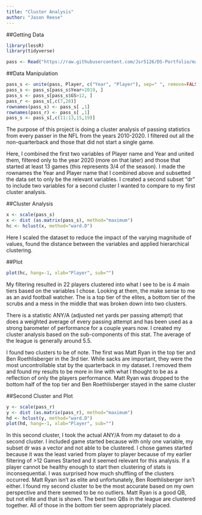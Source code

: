 ---
title: "Cluster Analysis"
author: "Jason Reese"
---
##Getting Data
```{r library, include=FALSE}
library(lessR)
library(tidyverse)
```

```{r read/subset data, include=FALSE}
pass <- Read("https://raw.githubusercontent.com/Jsr5126/DS-Portfolio/main/Data/RawPassing.csv")
```

##Data Manipulation
```{r echo=T, message=FALSE, results='hide'}
pass_s <- unite(pass, Player, c("Year", "Player"), sep=" ", remove=FALSE)
pass_s <- pass_s[pass_s$Year>2019, ]
pass_s <- pass_s[pass_s$GS>12, ]
pass_r <- pass_s[,c(7,28)]
rownames(pass_s) <- pass_s[ ,1]
rownames(pass_r) <- pass_s[ ,1]
pass_s <- pass_s[,c(11:13,15,19)]
```
The purpose of this project is doing a cluster analysis of passing statistics from every passer in the NFL from the years 2010-2020. I filtered out all the non-quarterback and those that did not start a single game.

Here, I combined the first two variables of Player name and Year and united them, filtered only to the year 2020 (more on that later) and those that started at least 13 games (this represents 3/4 of the season). I made the rownames the Year and Player name that I combined above and subsetted the data set to only be the relevant variables. I created a second subset "dr" to include two variables for a second cluster I wanted to compare to my first cluster analysis. 

##Cluster Analysis
```{r cluster}
x <- scale(pass_s)
x <- dist (as.matrix(pass_s), method="maximum")
hc <- hclust(x, method="ward.D")
```
Here I scaled the dataset to reduce the impact of the varying magnitude of values, found the distance between the variables and applied hierarchical clustering.  \newpage

##Plot
```{r cluster plot, echo=TRUE}
plot(hc, hang=-1, xlab="Player", sub="")
```
My filtering resulted in 22 players clustered into what I see to be is 4 main tiers based on the variables I chose. Looking at them, the make sense to me as an avid football watcher. The is a top tier of the elites, a bottom tier of the scrubs and a mess in the middle that was broken down into two clusters.

There is a statistic ANY/A (adjusted net yards per passing attempt) that does a weighted average of every passing attempt and has been used as a strong barometer of performance for a couple years now. I created my cluster analysis based on the sub-components of this stat. The average of the league is generally around 5.5.

I found two clusters to be of note. The first was Matt Ryan in the top tier and Ben Roethlisberger in the 3rd tier. While sacks are important, they were the most uncontrollable stat by the quarterback in my dataset. I removed them and found my results to be more in line with what I thought to be as a reflection of only the players performance. Matt Ryan was dropped to the bottom half of the top tier and Ben Roethlisberger stayed in the same cluster\newpage

##Second Cluster and Plot
```{r adjusted cluster, echo=TRUE}
y <- scale(pass_r)
y <- dist (as.matrix(pass_r), method="maximum")
hd <- hclust(y, method="ward.D")
plot(hd, hang=-1, xlab="Player", sub="")
```
In this second cluster, I took the actual ANY/A from my dataset to do a second cluster. I included game started because with only one variable, my subset dr was a vector and not able to be clustered. I chose games started because it was the least varied from player to player because of my earlier filtering of >12 Games Started and it seemed relevant for this analysis. If a player cannot be healthy enough to start then clustering of stats is inconsequential. I was surprised how much shuffling of the clusters occurred. Matt Ryan isn't as elite and unfortunately, Ben Roethlisberger isn't either. I found my second cluster to be the most accurate based on my own perspective and there seemed to be no outliers. Matt Ryan is a good QB, but not elite and that is shown. The best two QBs in the league are clustered together. All of those in the bottom tier seem appropriately placed. 
